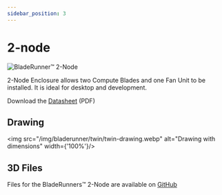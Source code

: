 ```yaml
---
sidebar_position: 3
---
```


# 2-node

<img src='/img/bladerunner/twin/bladerunner-twin.webp' alt="BladeRunner™️ 2-Node"/>

2-Node Enclosure allows two Compute Blades and one Fan Unit to be installed. It is ideal for desktop and development.

Download the [Datasheet](/datasheet/BladeRunner_datasheet_v.1.0.pdf) (PDF)

## Drawing
<img src="/img/bladerunner/twin/twin-drawing.webp" alt="Drawing with dimensions" width={'100%'}/>

## 3D Files

Files for the BladeRunners™️ 2-Node are available on [GitHub](https://github.com/uptime-industries/compute-blade/tree/main/models/bladerunner/twin)

